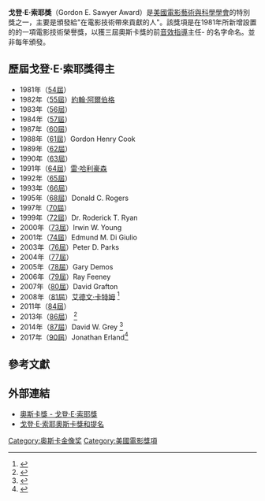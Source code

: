 '''戈登·E·索耶獎'''（Gordon E. Sawyer Award）是[[美國電影藝術與科學學會|美國電影藝術與科學學會]]的特別獎之一，主要是頒發給"在電影技術帶來貢獻的人"。該獎項是在1981年所新增設置的的一項電影技術榮譽獎，以獲三屆奧斯卡獎的{{tsl|en|Samuel Goldwyn Studio|塞繆爾·戈爾德溫工作室}}前[[音效指導|音效指導]]主任- {{tsl|en|Gordon E. Sawyer|戈登·E·索耶}}的名字命名。並非每年頒發。

==歷屆戈登·E·索耶獎得主==
{{div col|colwidth=30em}}
* 1981年（[[第54屆奧斯卡金像獎|54屆]]）{{tsl|en|Joseph Walker}}
* 1982年（[[第55屆奧斯卡金像獎|55屆]]）[[約翰·阿爾伯格|約翰·阿爾伯格]]
* 1983年（[[第56屆奧斯卡金像獎|56屆]]）{{tsl|en|John G. Frayne|Dr. John G. Frayne}}
* 1984年（[[第57屆奧斯卡金像獎|57屆]]）{{tsl|en|Linwood G. Dunn}}
* 1987年（[[第60屆奧斯卡金像獎|60屆]]）{{tsl|en|Fred Hynes}}
* 1988年（[[第61屆奧斯卡金像獎|61屆]]）Gordon Henry Cook
* 1989年（[[第62屆奧斯卡金像獎|62屆]]）{{tsl|en|Pierre Angénieux}}
* 1990年（[[第63屆奧斯卡金像獎|63屆]]）{{tsl|en|Stefan Kudelski}}
* 1991年（[[第64屆奧斯卡金像獎|64屆]]）[[雷·哈利豪森|雷·哈利豪森]]
* 1992年（[[第65屆奧斯卡金像獎|65屆]]）{{tsl|en|Erich Kästner}}
* 1993年（[[第66屆奧斯卡金像獎|66屆]]）{{tsl|en|Petro Vlahos}}
* 1995年（[[第68屆奧斯卡金像獎|68屆]]）Donald C. Rogers
* 1997年（[[第70屆奧斯卡金像獎|70屆]]）{{tsl|en|Don Iwerks}}
* 1999年（[[第72屆奧斯卡金像獎|72屆]]）Dr. Roderick T. Ryan
* 2000年（[[第73屆奧斯卡金像獎|73屆]]）Irwin W. Young
* 2001年（[[第74屆奧斯卡金像獎|74屆]]）Edmund M. Di Giulio
* 2003年（[[第76屆奧斯卡金像獎|76屆]]）Peter D. Parks
* 2004年（[[第77屆奧斯卡金像獎|77屆]]）{{tsl|en|Takuo Miyagishima|宮城島卓夫}}
* 2005年（[[第78屆奧斯卡金像獎|78屆]]）Gary Demos
* 2006年（[[第79屆奧斯卡金像獎|79屆]]）Ray Feeney
* 2007年（[[第80屆奧斯卡金像獎|80屆]]）David Grafton
* 2008年（[[第81屆奧斯卡金像獎|81屆]]）[[艾德文·卡特姆|艾德文·卡特姆]] <ref>{{cite web |url=http://www.chicagotribune.com/entertainment/sns-ap-oscar-nominations-list,0,2529982.story?page=2 |title=Topic Galleries |publisher=chicagotribune.com |date= |accessdate=2014-02-19 }}{{dead link|date=2017年12月 |bot=InternetArchiveBot |fix-attempted=yes }}</ref>
* 2011年（[[第84屆奧斯卡金像獎|84屆]]）{{tsl|en|Douglas Trumbull}} 
* 2013年（[[第86屆奧斯卡金像獎|86屆]]）{{tsl|en|Peter Anderson (cinematographer)|Peter W. Anderson}} <ref>{{cite web |url=http://www.oscars.org/press/pressreleases/2014/20140108.html |title=19 Scientific And Technical Achievements To Be Honored With Academy Awards® |publisher=Oscars.org |date=2012-08-24 |accessdate=2014-02-19 |archive-date=2014-01-11 |archive-url=https://web.archive.org/web/20140111001424/http://www.oscars.org/press/pressreleases/2014/20140108.html |dead-url=no }}</ref>
* 2014年（[[第87屆奧斯卡金像獎|87屆]]）David W. Grey <ref>{{cite web | url=http://www.hollywoodreporter.com/behind-screen/scitech-awards-fete-sound-digital-770983 | title=SciTech Awards Fete Sound and Digital Cinema Pioneers | publisher=Hollywood Reporter | date=2015-02-07 | accessdate=2015-02-09 | archive-date=2015-03-24 | archive-url=https://web.archive.org/web/20150324055125/http://www.hollywoodreporter.com/behind-screen/scitech-awards-fete-sound-digital-770983 | dead-url=no }}</ref>
* 2017年（[[第90屆奧斯卡金像獎|90屆]]）Jonathan Erland<ref>{{Cite news|url=https://variety.com/2018/film/news/academy-jonathan-erland-scientific-technical-1202653782/|title=Academy Honors Jonathan Erland, 34 Others for Scientific, Technical Contributions|last=McNary|first=Dave|date=2018-01-04|work=Variety|access-date=2018-01-05|language=en-US|archive-date=2020-07-09|archive-url=https://web.archive.org/web/20200709202738/https://variety.com/2018/film/news/academy-jonathan-erland-scientific-technical-1202653782/|dead-url=no}}</ref>
{{div col end}}

==參考文獻==
{{Reflist}}

==外部連結==
*[http://www.oscars.org/awards/academyawards/about/awards/sawyer.html 奧斯卡獎 - 戈登·E·索耶獎] {{Wayback|url=http://www.oscars.org/awards/academyawards/about/awards/sawyer.html |date=20141001061349 }}
*[http://theoscarsite.com/whoswho2/sawyer_g.htm 戈登·E·索耶奧斯卡獎和提名] {{Wayback|url=http://theoscarsite.com/whoswho2/sawyer_g.htm |date=20200709202801 }}

{{Academy Awards}}

[[Category:奥斯卡金像奖|Category:奥斯卡金像奖]]
[[Category:美國電影獎項|Category:美國電影獎項]]